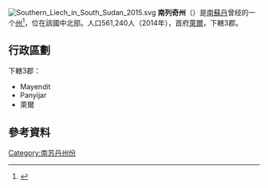 [[File:Southern_Liech_in_South_Sudan_2015.svg|right]]
'''南列奇州'''（{{lang-en|Southern Liech}}）是[[南蘇丹|南蘇丹]]曾经的一个[[南苏丹行政区划|州]]<ref>{{cite news|url=http://www.southsudannewsagency.com/news/breaking-news/south-sudans-president-appoints-28-governors-defies-peace-agreement|title=South Sudan’s President appoints 28 Governors, defies peace agreement|date=24 December 2015|publisher=South Sudan News Agency|deadurl=yes|archiveurl=https://web.archive.org/web/20160202025755/http://www.southsudannewsagency.com/news/breaking-news/south-sudans-president-appoints-28-governors-defies-peace-agreement|archivedate=2016-02-02|df=|accessdate=2016-11-14}}</ref>，位在該國中北部。人口561,240人（2014年），首府[[萊爾_(南蘇丹)|萊爾]]，下轄3郡。

== 行政區劃 ==
下轄3郡：
* Mayendit
* Panyijar
* 萊爾

== 參考資料 ==
{{reflist}}

{{南苏丹行政区划}}
{{SouthSudan-stub}}
{{DEFAULTSORT:Southern Liech}}
[[Category:南苏丹州份|Category:南苏丹州份]]